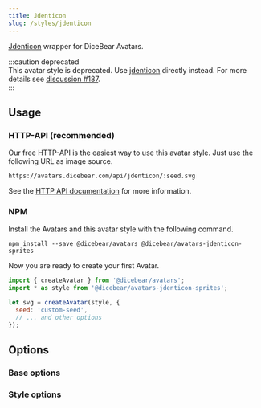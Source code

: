 ```yaml
---
title: Jdenticon
slug: /styles/jdenticon
---
```



<Examples style={style} />

[Jdenticon](https://github.com/dmester/jdenticon) wrapper for DiceBear Avatars.

:::caution deprecated  
This avatar style is deprecated. Use [jdenticon](https://github.com/dmester/jdenticon) directly instead. For more
details see [discussion #187](https://github.com/dicebear/dicebear/discussions/187).  
:::

## Usage

### HTTP-API (recommended)

Our free HTTP-API is the easiest way to use this avatar style. Just use the following URL as image source.

    https://avatars.dicebear.com/api/jdenticon/:seed.svg

See the [HTTP API documentation](/docs/http-api) for more information.

### NPM

Install the Avatars and this avatar style with the following command.

    npm install --save @dicebear/avatars @dicebear/avatars-jdenticon-sprites

Now you are ready to create your first Avatar.

```js
import { createAvatar } from '@dicebear/avatars';
import * as style from '@dicebear/avatars-jdenticon-sprites';

let svg = createAvatar(style, {
  seed: 'custom-seed',
  // ... and other options
});
```

## Options

### Base options

<Options schema={coreSchema} />

### Style options

<Options schema={style.schema} />
